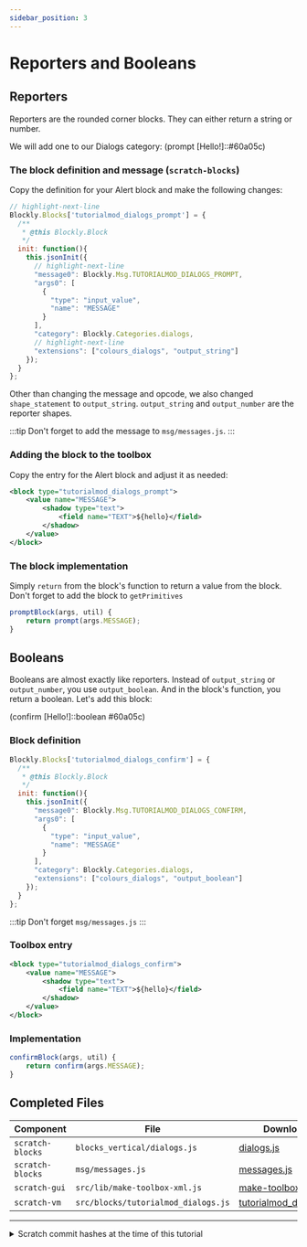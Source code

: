 ```yaml
---
sidebar_position: 3
---
```



# Reporters and Booleans

## Reporters
Reporters are the rounded corner blocks. They can either return a string or number.

We will add one to our Dialogs category:
<ScratchBlocks>
(prompt [Hello!]::#60a05c)
</ScratchBlocks>

### The block definition and message (`scratch-blocks`)
Copy the definition for your Alert block and make the following changes:

```js title="scratch-blocks/blocks_vertical/dialogs.js"
// highlight-next-line
Blockly.Blocks['tutorialmod_dialogs_prompt'] = {
  /**
   * @this Blockly.Block
   */
  init: function(){
    this.jsonInit({
      // highlight-next-line
      "message0": Blockly.Msg.TUTORIALMOD_DIALOGS_PROMPT, 
      "args0": [
        {
          "type": "input_value",
          "name": "MESSAGE"
        }
      ],
      "category": Blockly.Categories.dialogs,
      // highlight-next-line
      "extensions": ["colours_dialogs", "output_string"]
    });
  }
};
```

Other than changing the message and opcode, we also changed `shape_statement` to `output_string`. `output_string` and `output_number` are the reporter shapes.

:::tip
Don't forget to add the message to `msg/messages.js`.
:::

### Adding the block to the toolbox
Copy the entry for the Alert block and adjust it as needed:

```xml title="scratch-gui/src/lib/make-toolbox-xml.js"
<block type="tutorialmod_dialogs_prompt">
    <value name="MESSAGE">
        <shadow type="text">
            <field name="TEXT">${hello}</field>
        </shadow>
    </value>
</block>
```

### The block implementation
Simply `return` from the block's function to return a value from the block. Don't forget to add the block to `getPrimitives`

```js title="scratch-vm/src/blocks/tutorialmod_dialogs.js"
promptBlock(args, util) {
    return prompt(args.MESSAGE);
}
```

## Booleans
Booleans are almost exactly like reporters. Instead of `output_string` or `output_number`, you use `output_boolean`. And in the block's function, you return a boolean. Let's add this block:

<ScratchBlocks>
(confirm [Hello!]::boolean #60a05c)
</ScratchBlocks>

### Block definition
```js title="scratch-blocks/blocks_vertical/dialogs.js"
Blockly.Blocks['tutorialmod_dialogs_confirm'] = {
  /**
   * @this Blockly.Block
   */
  init: function(){
    this.jsonInit({
      "message0": Blockly.Msg.TUTORIALMOD_DIALOGS_CONFIRM, 
      "args0": [
        {
          "type": "input_value",
          "name": "MESSAGE"
        }
      ],
      "category": Blockly.Categories.dialogs,
      "extensions": ["colours_dialogs", "output_boolean"]
    });
  }
};
```

:::tip
Don't forget `msg/messages.js`
:::

### Toolbox entry
```xml title="scratch-gui/src/lib/make-toolbox-xml.js"
<block type="tutorialmod_dialogs_confirm">
    <value name="MESSAGE">
        <shadow type="text">
            <field name="TEXT">${hello}</field>
        </shadow>
    </value>
</block>
```

### Implementation
```js title="scratch-vm/src/blocks/tutorialmod_dialogs.js"
confirmBlock(args, util) {
    return confirm(args.MESSAGE);
}
```

## Completed Files
| Component         | File                                      | Download                                                      |
| ----------------- | ----------------------------------------- | ------------------------------------------------------------- |
| `scratch-blocks`  | `blocks_vertical/dialogs.js`              | [dialogs.js](resources/dialogs.js.txt)                        |
| `scratch-blocks`  | `msg/messages.js`                         | [messages.js](resources/messages.js.txt)                      |
| `scratch-gui`     | `src/lib/make-toolbox-xml.js`             | [make-toolbox-xml.js](resources/make-toolbox-xml.js.txt)      |
| `scratch-vm`      | `src/blocks/tutorialmod_dialogs.js`       | [tutorialmod_dialogs.js](resources/tutorialmod_dialogs.js.txt)|

---
<details>
    <summary>Scratch commit hashes at the time of this tutorial</summary>

    scratch-gui:        db1933b2aea9f9dbe51e0ad2d750a2550179314a
    scratch-vm:         d6420c4c9826d360adee118e0e9e255536be7f7c
    scratch-blocks:     686df65cc6b5b3df37dc3204f56f443aa18c5085
</details>